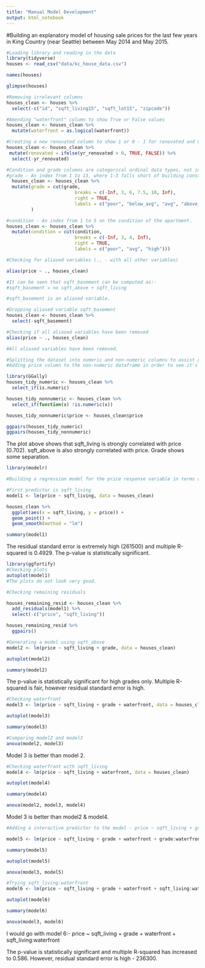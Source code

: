 ```yaml
---
title: "Manual Model Development"
output: html_notebook
---
```


#Building an explanatory model of housing sale prices for the last few years in King Country (near Seattle) between May 2014 and May 2015.

```r
#Loading library and reading in the data
library(tidyverse)
houses <- read_csv("data/kc_house_data.csv")
```

```r
names(houses)
```

```r
glimpse(houses)
```

```r
#Removing irrelevant columns
houses_clean <- houses %>% 
  select(-c("id", "sqft_living15", "sqft_lot15", "zipcode"))
```

```r
#Amending "waterfront" column to show True or False values
houses_clean <- houses_clean %>% 
  mutate(waterfront = as.logical(waterfront))
```

```r
#Creating a new renovated column to show 1 or 0 - 1 for renovated and 0 if property has not been renovated and replacing yr_renovated column with this.
houses_clean <- houses_clean %>% 
 mutate(renovated = ifelse(yr_renovated > 0, TRUE, FALSE)) %>% 
  select(-yr_renovated)
```


```r
#Condition and grade columns are categorical ordinal data types, not interval. 
#grade - An index from 1 to 13, where 1-3 falls short of building construction and design, 7 has an average level of construction and design, and 11-13 have a high quality level of construction and design
  houses_clean <- houses_clean %>%
  mutate(grade = cut(grade, 
                         breaks = c(-Inf, 3, 6, 7.5, 10, Inf), 
                         right = TRUE,
                         labels = c("poor", "below_avg", "avg", "above_avg", "high"))
         )
```

```r
#condition - An index from 1 to 5 on the condition of the apartment.
houses_clean <- houses_clean %>% 
  mutate(condition = cut(condition,
                         breaks = c(-Inf, 3, 4, Inf),
                         right = TRUE,
                         labels = c("poor", "avg", "high")))
```


```r
#Checking for aliased variables (., - with all other variables)

alias(price ~ ., houses_clean)

#It can be seen that sqft_basement can be computed as:-
#sqft_basement = no sqft_above + sqft_living

#sqft_basement is an aliased variable.
```
```r
#Dropping aliased variable sqft_basement
houses_clean <- houses_clean %>% 
  select(-sqft_basement)
```


```r
#Checking if all aliased variables have been removed
alias(price ~ ., houses_clean)

#All aliased variables have been removed.
```


```r
#Splitting the dataset into numeric and non-numeric columns to assist ggpairs() to run in manageable time.
#Adding price column to the non-numeric dataframe in order to see it's correlation with the non-numeric predictors.

library(GGally)
houses_tidy_numeric <- houses_clean %>%
  select_if(is.numeric)

houses_tidy_nonnumeric <- houses_clean %>%
  select_if(function(x) !is.numeric(x))

houses_tidy_nonnumeric$price <- houses_clean$price

ggpairs(houses_tidy_numeric)
ggpairs(houses_tidy_nonnumeric)
```

The plot above shows that sqft_living is strongly correlated with price (0.702). sqft_above is also strongly correlated with price. Grade shows some separation.

```r
library(modelr)
```

```r
#Building a regression model for the price response variable in terms of the multiple potential predictors held in the data frame.

#First predictor is sqft_living
model1 <- lm(price ~ sqft_living, data = houses_clean)
```

```r
houses_clean %>% 
  ggplot(aes(x = sqft_living, y = price)) +
  geom_point() +
  geom_smooth(method = "lm")
```


```r
summary(model1)
```
The residual standard error is extremely high (261500) and multiple R-squared is 0.4929. The p-value is statistically significant.

```r
library(ggfortify)
#Checking plots
autoplot(model1)
#The plots do not look very good.
```


```r
#Checking remaining residuals

houses_remaining_resid <- houses_clean %>%
  add_residuals(model1) %>%
  select(-c("price", "sqft_living"))

houses_remaining_resid %>%
  ggpairs()
```

```r
#Generating a model using sqft_above
model2 <- lm(price ~ sqft_living + grade, data = houses_clean)
```

```r
autoplot(model2)
```

```r
summary(model2)
```

The p-value is statistically significant for high grades only. Multiple R-squared is fair, however residual standard error is high.

```r
#Checking waterfront
model3 <- lm(price ~ sqft_living + grade + waterfront, data = houses_clean)
```


```r
autoplot(model3)
```

```r
summary(model3)
```
```r
#Comparing model2 and model3
anova(model2, model3)
```

Model 3 is better than model 2.

```r
#Checking waterfront with sqft_living
model4 <- lm(price ~ sqft_living + waterfront, data = houses_clean)
```

```r
autoplot(model4)
```

```r
summary(model4)
```
```r
anova(model2, model3, model4)
```

Model 3 is better than model2 & model4.

```r
#Adding a interactive predictor to the model - price ~ sqft_living + grade + waterfront

model5 <- lm(price ~ sqft_living + grade + waterfront + grade:waterfront, data = houses_clean)
```

```r
summary(model5)
```

```r
autoplot(model5)
```

```r
anova(model3, model5)
```

```r
#Trying sqft_living:waterfront
model6 <- lm(price ~ sqft_living + grade + waterfront + sqft_living:waterfront, data = houses_clean)
```

```r
autoplot(model6)
```

```r
summary(model6)
```

```r
anova(model3, model6)
```

I would go with model 6:- price ~ sqft_living + grade + waterfront + sqft_living:waterfront

The p-value is statistically significant and multiple R-squared has increased to 0.586. However, residual standard error is high - 236300.